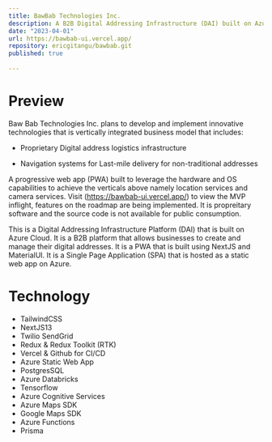 ```yaml
---
title: BawBab Technologies Inc.
description: A B2B Digital Addressing Infrastructure (DAI) built on Azure Cloud
date: "2023-04-01"
url: https://bawbab-ui.vercel.app/
repository: ericgitangu/bawbab.git
published: true
  
---
```


# Preview

Baw Bab Technologies Inc. plans to develop and implement innovative technologies that is vertically integrated business model that includes:

- Proprietary Digital address logistics infrastructure

- Navigation systems for Last-mile delivery for non-traditional addresses

A progressive web app (PWA) built to leverage the hardware and OS capabilities to achieve the verticals above namely location services and camera services. Visit (https://bawbab-ui.vercel.app/) to view the MVP inflight, features on the roadmap are being implemented. It is propreitary software and the source code is not available for public consumption.

This is a Digital Addressing Infrastructure Platform (DAI) that is built on Azure Cloud. It is a B2B platform that allows businesses to create and manage their digital addresses. It is a PWA that is built using NextJS and MaterialUI. It is a Single Page Application (SPA) that is hosted as a static web app on Azure.

# Technology 

- TailwindCSS
- NextJS13
- Twilio SendGrid
- Redux & Redux Toolkit (RTK)
- Vercel & Github for CI/CD
- Azure Static Web App
- PostgresSQL
- Azure Databricks
- Tensorflow
- Azure Cognitive Services
- Azure Maps SDK
- Google Maps SDK
- Azure Functions
- Prisma